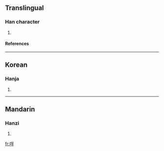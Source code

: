 ==Translingual==
===Han character===
{{Han char|rn=30|rad=口|as=07|sn=10|four=|canj=口月弓木 (RBND)}}
# {{defn|Han|sort=口07}}
====References====
{{Han ref|kx=0191.100|dkj=03675|dj=0410.230|hdz=10631.120|uh=54F9|ud=21753}}
----
==Korean==
===Hanja===
{{ko-hanja|hangeul=부|rv=bu|mr=pu}}
# {{defn|Korean}}
----
==Mandarin==
===Hanzi===
{{cmn-hanzi|pin=[[fóu]] (fou2)|wg=fou<sup>2</sup>}}
# {{defn|Mandarin}}

[[fr:哹]]